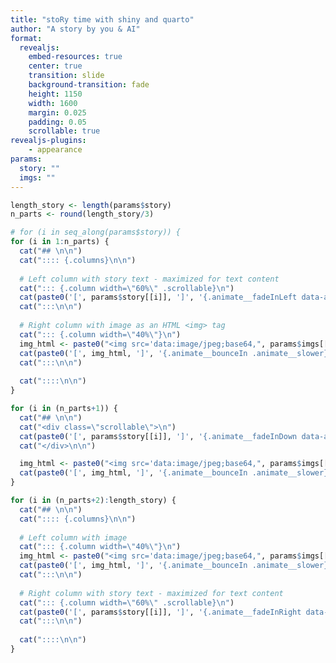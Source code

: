 ```yaml
---
title: "stoRy time with shiny and quarto"
author: "A story by you & AI"
format: 
  revealjs:
    embed-resources: true
    center: true
    transition: slide
    background-transition: fade
    height: 1150
    width: 1600
    margin: 0.025  
    padding: 0.05
    scrollable: true
revealjs-plugins:
    - appearance
params:
  story: ""
  imgs: ""
---
```



```r
length_story <- length(params$story)
n_parts <- round(length_story/3)

# for (i in seq_along(params$story)) {
for (i in 1:n_parts) {
  cat("## \n\n")
  cat(":::: {.columns}\n\n")
  
  # Left column with story text - maximized for text content
  cat("::: {.column width=\"60%\" .scrollable}\n")
  cat(paste0('[', params$story[[i]], ']', '{.animate__fadeInLeft data-appear-parent="true" data-split="words"}'), "\n")
  cat(":::\n\n")
  
  # Right column with image as an HTML <img> tag
  cat("::: {.column width=\"40%\"}\n")
  img_html <- paste0("<img src='data:image/jpeg;base64,", params$imgs[[i]], "' width='100%' />")
  cat(paste0('[', img_html, ']', '{.animate__bounceIn .animate__slower}'), "\n")
  cat(":::\n\n")
  
  cat("::::\n\n")
}
```

```r
for (i in (n_parts+1)) {
  cat("## \n\n")
  cat("<div class=\"scrollable\">\n")
  cat(paste0('[', params$story[[i]], ']', '{.animate__fadeInDown data-appear-parent="true" data-split="words"}'), "\n")
  cat("</div>\n\n")

  img_html <- paste0("<img src='data:image/jpeg;base64,", params$imgs[[i]], "' width='50%' style='display: block; margin: auto;' />")
  cat(paste0('[', img_html, ']', '{.animate__bounceIn .animate__slower}'), "\n")
}
```

```r
for (i in (n_parts+2):length_story) {
  cat("## \n\n")
  cat(":::: {.columns}\n\n")
  
  # Left column with image
  cat("::: {.column width=\"40%\"}\n")
  img_html <- paste0("<img src='data:image/jpeg;base64,", params$imgs[[i]], "' width='100%' />")
  cat(paste0('[', img_html, ']', '{.animate__bounceIn .animate__slower}'), "\n")
  cat(":::\n\n")
  
  # Right column with story text - maximized for text content
  cat("::: {.column width=\"60%\" .scrollable}\n")
  cat(paste0('[', params$story[[i]], ']', '{.animate__fadeInRight data-appear-parent="true" data-split="words"}'), "\n")
  cat(":::\n\n")
  
  cat("::::\n\n")
}
```

